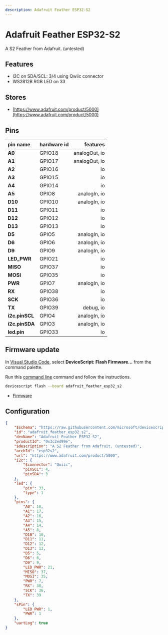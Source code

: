 ```yaml
---
description: Adafruit Feather ESP32-S2
---
```

# Adafruit Feather ESP32-S2


A S2 Feather from Adafruit. (untested)


## Features

-  I2C on SDA/SCL: 3/4 using Qwiic connector
-  WS2812B RGB LED on 33

## Stores

-  [https://www.adafruit.com/product/5000](https://www.adafruit.com/product/5000)

## Pins

| pin name | hardware id | features |
|:---------|:------------|---------:|
| **A0** |  GPIO18 |  analogOut,  io |
| **A1** |  GPIO17 |  analogOut,  io |
| **A2** |  GPIO16 |  io |
| **A3** |  GPIO15 |  io |
| **A4** |  GPIO14 |  io |
| **A5** |  GPIO8 |  analogIn,  io |
| **D10** |  GPIO10 |  analogIn,  io |
| **D11** |  GPIO11 |  io |
| **D12** |  GPIO12 |  io |
| **D13** |  GPIO13 |  io |
| **D5** |  GPIO5 |  analogIn,  io |
| **D6** |  GPIO6 |  analogIn,  io |
| **D9** |  GPIO9 |  analogIn,  io |
| **LED_PWR** |  GPIO21 |  io |
| **MISO** |  GPIO37 |  io |
| **MOSI** |  GPIO35 |  io |
| **PWR** |  GPIO7 |  analogIn,  io |
| **RX** |  GPIO38 |  io |
| **SCK** |  GPIO36 |  io |
| **TX** |  GPIO39 |  debug,  io |
| **i2c.pinSCL** |  GPIO4 |  analogIn,  io |
| **i2c.pinSDA** |  GPIO3 |  analogIn,  io |
| **led.pin** |  GPIO33 |  io |



## Firmware update

In [Visual Studio Code](/getting-started/vscode),
select **DeviceScript: Flash Firmware...** from the command palette.
        
Run this [command line](/api/cli) command and follow the instructions.

```bash
devicescript flash --board adafruit_feather_esp32_s2
```


- [Firmware](https://github.com/microsoft/devicescript-esp32/releases/latest/download/devicescript-esp32s2-adafruit_feather_esp32_s2-0x1000.bin)

## Configuration

```json title="adafruit_feather_esp32_s2.json"
{
    "$schema": "https://raw.githubusercontent.com/microsoft/devicescript-esp32/main/boards/esp32deviceconfig.schema.json",
    "id": "adafruit_feather_esp32_s2",
    "devName": "Adafruit Feather ESP32-S2",
    "productId": "0x3c2ed99e",
    "$description": "A S2 Feather from Adafruit. (untested)",
    "archId": "esp32s2",
    "url": "https://www.adafruit.com/product/5000",
    "i2c": {
        "$connector": "Qwiic",
        "pinSCL": 4,
        "pinSDA": 3
    },
    "led": {
        "pin": 33,
        "type": 1
    },
    "pins": {
        "A0": 18,
        "A1": 17,
        "A2": 16,
        "A3": 15,
        "A4": 14,
        "A5": 8,
        "D10": 10,
        "D11": 11,
        "D12": 12,
        "D13": 13,
        "D5": 5,
        "D6": 6,
        "D9": 9,
        "LED_PWR": 21,
        "MISO": 37,
        "MOSI": 35,
        "PWR": 7,
        "RX": 38,
        "SCK": 36,
        "TX": 39
    },
    "sPin": {
        "LED_PWR": 1,
        "PWR": 1
    },
    "uartLog": true
}
```
